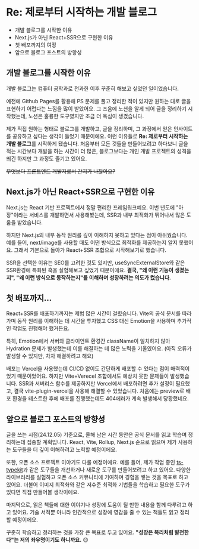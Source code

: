 # Re: 제로부터 시작하는 개발 블로그

- 개발 블로그를 시작한 이유
- Next.js가 아닌 React+SSR으로 구현한 이유
- 첫 배포까지의 여정
- 앞으로 블로그 포스트의 방향성

## 개발 블로그를 시작한 이유
개발 블로그는 컴퓨터 공학과로 전과한 이후 꾸준히 해보고 싶었던 일이었습니다.

예전에 Github Pages를 활용해 PS 문제를 풀고 정리한 적이 있지만 원하는 대로 글을 표현하기 어렵다는
느낌을 많이 받았어요. 그 즈음에 노션을 알게 되어 글을 정리하기 시작했는데, 노션은
훌륭한 도구였지만 조금 더 욕심이 생겼습니다.

제가 직접 원하는 형태로 블로그를 개발하고, 글을 정리하며, 그 과정에서 얻은 인사이트를 공유하고 싶다는
생각이 들었기 때문이에요. 이런 이유들로 **Re: 제로부터 시작하는 개발 블로그**를 시작하게 됐습니다.
처음부터 모든 것들을 만들어보려고 하다보니 글을 적는 시간보다 개발을 하는 시간이 더 많은,
블로그보다는 개인 개발 프로젝트의 성격을 띄긴 하지만 그 과정도 즐기고 있어요.

~~무엇보다 프론트엔드 개발자로서 간지가 나잖아요?~~

## Next.js가 아닌 React+SSR으로 구현한 이유
Next.js는 React 기반 프로젝트에서 정말 편리한 프레임워크예요.
이번 년도에 "아장"이라는 서비스를 개발하면서 사용해봤는데, SSR과 내부 최적화가 뛰어나서 많은 도움을 받았습니다.

하지만 Next.js의 내부 동작 원리를 깊이 이해하지 못하고 있다는 점이 아쉬웠습니다. 
예를 들어, next/image를 사용할 때도 어떤 방식으로 최적화를 제공하는지 알지 못했어요. 
그래서 기본으로 돌아가 React+SSR 조합으로 시작해보기로 했습니다.

SSR을 선택한 이유는 SEO를 고려한 것도 있지만, useSyncExternalStore와 같은 SSR환경에 특화된 훅을
실험해보고 싶었기 때문이에요. **결국, "왜 이런 기능이 생겼는지", "왜 이런 방식으로 동작하는지"를
이해하며 성장하려는 의도가 컸습니다.**

## 첫 배포까지...
React+SSR를 배포하기까지는 제법 많은 시간이 걸렸습니다.
Vite의 공식 문서를 따라가며 동작 원리를 이해하는 데 시간을 투자했고 
CSS 대신 Emotion을 사용하며 추가적인 작업도 진행해야 했거든요.

특히, Emotion에서 서버와 클라이언트 환경간 className이 일치하지 않아 Hydration 문제가 발생했는데
이를 해결하는 데 많은 노력을 기울였어요. (아직 오류가 발생할 수 있지만, 차차 해결하려고 해요)

배포는 Vercel을 사용했는데 CI/CD 없이도 간단하게 배포할 수 있다는 점이 매력적이었기 때문이었어요.
하지만 Vite+Verecel 조합에서도 예상치 못한 문제들이 발생했습니다. SSR과 서버리스 함수를 제공하지만
Vercel에서 배포하려면 추가 설정이 필요했고, 결국 vite-plugin-vercel을 사용해 해결할 수 있었습니다.
처음에는 preview로 배포 환경을 테스트한 후에 배포를 진행했는데도 404에러가 계속 발생해서 당황했네요.

## 앞으로 블로그 포스트의 방향성
글을 쓰는 시점(24.12.05) 기준으로, 올해 남은 시간 동안은 공식 문서를 읽고 학습며 정리하는데 
집중할 계획입니다. React, Vite, Rollup, Next.js 순으로 읽으며 제가 사용하는 도구들을
더 깊이 이해하려고 노력할 예정이에요.

또한, 오픈 소스 프로젝트 이야기도 다룰 예정이에요. 예를 들어, 제가 작업 중인 [ts-typekit](https://www.npmjs.com/package/ts-typekit)과 같은
도구들을 개선하거나 새로운 도구를 만들어보려고 하고 있어요. 다양한 라이브러리를 실험하고
오픈 소스 커뮤니티에 기여하며 경험을 쌓는 것을 목표로 하고 있어요.
더불어 이미지 최적화와 같은 저수준 최적화 기법들을 학습하고 필요한 도구가 있다면 직접 만들어볼 생각이에요.

마지막으로, 읽은 책들에 대한 이야기나 성장에 도움이 될 만한 내용을 함께 다루려고 하고 있어요.
기술 서적뿐 아니라 인간적으로 성장에 영감을 줄 수 있는 책들도 읽고 정리할 예정이에요.

꾸준히 학습하고 정리하는 것을 가장 큰 목표로 두고 있어요. 
**"성장은 복리처럼 발전한다"는 저의 좌우명이기도 하니까요.** 😊